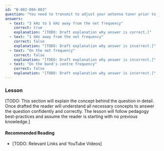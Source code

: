 ```yaml
---
id: "B-002-004-003"
question: "You need to transmit to adjust your antenna tuner prior to joining an HF single-sideband net that is in progress. On what frequency should you make the adjustment?"
answers:
  - text: "3 kHz to 5 kHz away from the net frequency"
    correct: true
    explanation: "[TODO: Draft explanation why answer is correct.]"
  - text: "1 kHz away from the net frequency"
    correct: false
    explanation: "[TODO: Draft explanation why answer is incorrect.]"
  - text: "On the net frequency"
    correct: false
    explanation: "[TODO: Draft explanation why answer is incorrect.]"
  - text: "On the band's centre frequency"
    correct: false
    explanation: "[TODO: Draft explanation why answer is incorrect.]"
---
```


### Lesson

[TODO: This section will explain the concept behind the question in detail. Once drafted the reader will understand all necessary concepts to answer the question confidently and correctly. The lesson will follow pedagogy best-practices and assume the reader is starting with no previous knowledge.]

#### Recommended Reading

- [TODO: Relevant Links and YouTube Videos]
